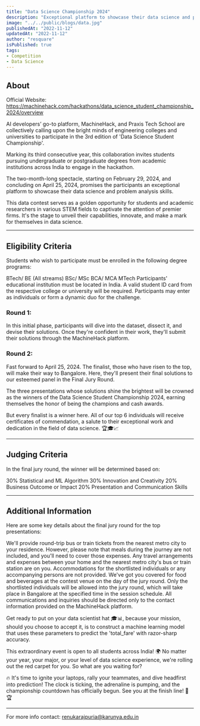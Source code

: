 ```yaml
---
title: "Data Science Championship 2024"
description: "Exceptional platform to showcase their data science and problem analysis skills"
image: "../../public/blogs/data.jpg"
publishedAt: "2022-11-12"
updatedAt: "2022-11-12"
author: "resquare"
isPublished: true
tags: 
- Competition
- Data Science
---
```


## About

Official Website: https://machinehack.com/hackathons/data_science_student_championship_2024/overview

AI developers’ go-to platform, MachineHack, and Praxis Tech School are collectively calling upon the bright minds of engineering colleges and universities to participate in the 3rd edition of 'Data Science Student Championship'.

Marking its third consecutive year, this collaboration invites students pursuing undergraduate or postgraduate degrees from academic institutions across India to engage in the hackathon.

The two-month-long spectacle, starting on February 29, 2024, and concluding on April 25, 2024, promises the participants an exceptional platform to showcase their data science and problem analysis skills.

This data contest serves as a golden opportunity for students and academic researchers in various STEM fields to captivate the attention of premier firms. It's the stage to unveil their capabilities, innovate, and make a mark for themselves in data science.
 
---

## Eligibility Criteria

Students who wish to participate must be enrolled in the following degree programs:

BTech/ BE (All streams)
BSc/ MSc
BCA/ MCA
MTech
Participants' educational institution must be located in India. A valid student ID card from the respective college or university will be required. Participants may enter as individuals or form a dynamic duo for the challenge.
 

### Round 1:

In this initial phase, participants will dive into the dataset, dissect it, and devise their solutions. Once they're confident in their work, they'll submit their solutions through the MachineHack platform.
 

### Round 2:

Fast forward to April 25, 2024. The finalist, those who have risen to the top, will make their way to Bangalore. Here, they'll present their final solutions to our esteemed panel in the Final Jury Round.

The three presentations whose solutions shine the brightest will be crowned as the winners of the Data Science Student Championship 2024, earning themselves the honor of being the champions and cash awards.

But every finalist is a winner here. All of our top 6 individuals will receive certificates of commendation, a salute to their exceptional work and dedication in the field of data science. 🏆🎓📈
 
---

## Judging Criteria

In the final jury round, the winner will be determined based on:

30% Statistical and ML Algorithm
30% Innovation and Creativity
20% Business Outcome or Impact
20% Presentation and Communication Skills

---
 
## Additional Information

Here are some key details about the final jury round for the top presentations:

We'll provide round-trip bus or train tickets from the nearest metro city to your residence. However, please note that meals during the journey are not included, and you'll need to cover those expenses.
Any travel arrangements and expenses between your home and the nearest metro city's bus or train station are on you.
Accommodations for the shortlisted individuals or any accompanying persons are not provided.
We've got you covered for food and beverages at the contest venue on the day of the jury round.
Only the shortlisted individuals will be allowed into the jury round, which will take place in Bangalore at the specified time in the session schedule.
All communications and inquiries should be directed only to the contact information provided on the MachineHack platform.
 
Get ready to put on your data scientist hat 🎓📊, because your mission, should you choose to accept it, is to construct a machine learning model that uses these parameters to predict the 'total_fare' with razor-sharp accuracy.
 

This extraordinary event is open to all students across India! 🌍 No matter your year, your major, or your level of data science experience, we're rolling out the red carpet for you. So what are you waiting for?
 

🔥 It's time to ignite your laptops, rally your teammates, and dive headfirst into prediction! The clock is ticking, the adrenaline is pumping, and the championship countdown has officially begun. See you at the finish line! 🚀🏆

---

For more info contact: renukarajpuria@karunya.edu.in
